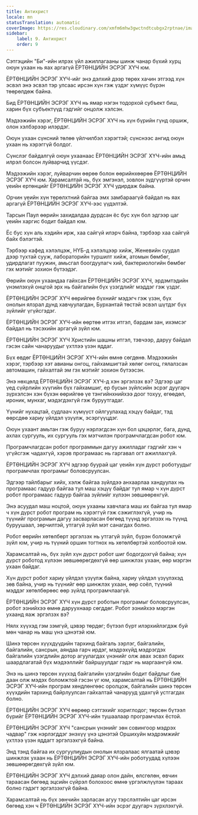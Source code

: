```yaml
---
title: Антихрист
locale: mn
statusTranslation: automatic
coverImage: https://res.cloudinary.com/xmfm6mhw3gwctndtcubgx2rptnae/image/upload/v1741354419/small_cover_la_gran_rebelion_28716e29d2.webp
sidebar:
    label: 9. Антихрист
    order: 9
---
```

Сэтгэцийн "Би"-ийн илрэх үйл ажиллагааны шинж чанар бүхий хурц оюун ухаан нь яах аргагүй ЁРТӨНЦИЙН ЭСРЭГ ХҮЧ юм.

ЁРТӨНЦИЙН ЭСРЭГ ХҮЧ-ийг энэ дэлхий дээр төрөх хачин этгээд хүн эсвэл энэ эсвэл тэр улсаас ирсэн хүн гэж үздэг хүмүүс бүрэн төөрөлдөж байна.

Бид ЁРТӨНЦИЙН ЭСРЭГ ХҮЧ нь ямар нэгэн тодорхой субъект биш, харин бүх субъектүүд гэдгийг онцолж хэлсэн.

Мэдээжийн хэрэг, ЁРТӨНЦИЙН ЭСРЭГ ХҮЧ нь хүн бүрийн гүнд оршиж, олон хэлбэрээр илэрдэг.

Оюун ухаан сүнсний төлөө үйлчилбэл хэрэгтэй; сүнснээс ангид оюун ухаан нь хэрэггүй болдог.

Сүнслэг байдалгүй оюун ухаанаас ЁРТӨНЦИЙН ЭСРЭГ ХҮЧ-ийн амьд илрэл болсон луйварчид үүсдэг.

Мэдээжийн хэрэг, луйварчин өөрөө болон өөрийнхөөрөө ЁРТӨНЦИЙН ЭСРЭГ ХҮЧ юм. Харамсалтай нь, бүх эмгэнэл, зовлон зүдгүүртэй орчин үеийн ертөнцийг ЁРТӨНЦИЙН ЭСРЭГ ХҮЧ удирдаж байна.

Орчин үеийн хүн төрөлхтний байгаа эмх замбараагүй байдал нь яах аргагүй ЁРТӨНЦИЙН ЭСРЭГ ХҮЧ-ээс үүдэлтэй.

Тарсын Паул өөрийн захидалдаа дурдсан ёс бус хүн бол эдгээр цаг үеийн харгис бодит байдал юм.

Ёс бус хүн аль хэдийн ирж, хаа сайгүй илэрч байна, тэрбээр хаа сайгүй байх бэлэгтэй.

Тэрбээр кафед хэлэлцэж, НҮБ-д хэлэлцээр хийж, Женевийн суудал дээр тухтай сууж, лабораторийн туршилт хийж, атомын бөмбөг, удирдлагат пуужин, амьсгал боогдуулагч хий, бактериологийн бөмбөг гэх мэтийг зохион бүтээдэг.

Өөрийн оюун ухаандаа гайхсан ЁРТӨНЦИЙН ЭСРЭГ ХҮЧ, эрдэмтэдийн үнэмлэхүй онцгой эрх нь байгалийн бүх үзэгдлийг мэддэг гэж үздэг.

ЁРТӨНЦИЙН ЭСРЭГ ХҮЧ өөрийгөө бүхнийг мэдэгч гэж үзэн, бүх онолын ялзрал дунд хавчуулагдан, Бурхантай төстэй эсвэл шүтдэг бүх зүйлийг үгүйсгэдэг.

ЁРТӨНЦИЙН ЭСРЭГ ХҮЧ-ийн өөртөө итгэх итгэл, бардам зан, ихэмсэг байдал нь тэсэхийн аргагүй зүйл юм.

ЁРТӨНЦИЙН ЭСРЭГ ХҮЧ Христийн шашны итгэл, тэвчээр, даруу байдал гэсэн сайн чанаруудыг үхтлээ үзэн яддаг.

Бүх өвдөг ЁРТӨНЦИЙН ЭСРЭГ ХҮЧ-ийн өмнө сөгдөнө. Мэдээжийн хэрэг, тэрбээр хэт авианы онгоц, гайхамшигтай хөлөг онгоц, гялалзсан автомашин, гайхалтай эм гэх мэтийг зохион бүтээсэн.

Энэ нөхцөлд ЁРТӨНЦИЙН ЭСРЭГ ХҮЧ-д хэн эргэлзэх вэ? Эдгээр цаг үед сүйрлийн хүүгийн бүх гайхамшиг, ер бусын зүйлсийн эсрэг дуугарч зүрхэлсэн хэн бүхэн өөрийгөө үе тэнгийнхнийхээ доог тохуу, егөөдөл, ироник, мунхаг, мэдэгдэхгүй гэж буруутгадаг.

Үүнийг нухацтай, судлаач хүмүүст ойлгуулахад хэцүү байдаг, тэд өөрсдөө хариу үйлдэл үзүүлж, эсэргүүцдэг.

Оюун ухаант амьтан гэж буруу нэрлэгдсэн хүн бол цэцэрлэг, бага, дунд, ахлах сургууль, их сургууль гэх мэтчилэн програмчлагдсан робот юм.

Програмчлагдсан робот программын дагуу ажилладаг гэдгийг хэн ч үгүйсгэж чадахгүй, хэрэв програмаас нь гаргавал огт ажиллахгүй.

ЁРТӨНЦИЙН ЭСРЭГ ХҮЧ эдгээр буурай цаг үеийн хүн дүрст роботуудыг програмчлах програмыг боловсруулсан.

Эдгээр тайлбарыг хийх, хэлж байгаа зүйлдээ анхаарлаа хандуулах нь програмаас гадуур байгаа тул маш хэцүү байдаг тул ямар ч хүн дүрст робот програмаас гадуур байгаа зүйлийг хүлээн зөвшөөрөхгүй.

Энэ асуудал маш ноцтой, оюун ухааны хавчлага маш их байгаа тул ямар ч хүн дүрст робот програм нь хэрэггүй гэж сэжиглэхгүй, учир нь түүнийг програмын дагуу засварласан бөгөөд түүнд эргэлзэх нь түүнд буруушаал, зөрчилтэй, утгагүй зүйл мэт санагдах болно.

Робот өөрийн хөтөлбөрт эргэлзэх нь утгагүй зүйл, бүрэн боломжгүй зүйл юм, учир нь түүний оршин тогтнох нь хөтөлбөртэй холбоотой юм.

Харамсалтай нь, бүх зүйл хүн дүрст робот шиг бодогдохгүй байна; хүн дүрст роботод хүлээн зөвшөөрөгдөхгүй өөр шинжлэх ухаан, өөр мэргэн ухаан байдаг.

Хүн дүрст робот хариу үйлдэл үзүүлж байна, хариу үйлдэл үзүүлэхэд зөв байна, учир нь түүнийг өөр шинжлэх ухаан, өөр соёл, түүний мэддэг хөтөлбөрөөс өөр зүйлд програмчлаагүй.

ЁРТӨНЦИЙН ЭСРЭГ ХҮЧ хүн дүрст роботын програмыг боловсруулсан, робот эзнийхээ өмнө даруухнаар сөгддөг. Робот эзнийхээ мэргэн ухаанд яаж эргэлзэх вэ?

Нялх хүүхэд гэм зэмгүй, цэвэр төрдөг; бүтээл бүрт илэрхийлэгдэж буй мөн чанар нь маш үнэ цэнэтэй юм.

Шинэ төрсөн хүүхдүүдийн тархинд байгаль зэрлэг, байгалийн, байгалийн, сансрын, аяндаа гарч ирдэг, мэдрэхүйд мэдрэгдэх байгалийн үзэгдлийн дотор агуулагдах үнэнийг олж авах эсвэл барих шаардлагатай бүх мэдээллийг байршуулдаг гэдэг нь маргаангүй юм.

Энэ нь шинэ төрсөн хүүхэд байгалийн үзэгдлийн бодит байдлыг бие даан олж мэдэх боломжтой гэсэн үг юм, харамсалтай нь ЁРТӨНЦИЙН ЭСРЭГ ХҮЧ-ийн програм хөндлөнгөөс оролцож, байгалийн шинэ төрсөн хүүхдийн тархинд байрлуулсан гайхалтай чанарууд удахгүй устгагдах болно.

ЁРТӨНЦИЙН ЭСРЭГ ХҮЧ өөрөөр сэтгэхийг хориглодог; төрсөн бүтээл бүрийг ЁРТӨНЦИЙН ЭСРЭГ ХҮЧ-ийн тушаалаар програмчлах ёстой.

ЁРТӨНЦИЙН ЭСРЭГ ХҮЧ "сансрын үнэнийг зөн совингоор мэдрэх чадвар" гэж нэрлэгддэг энэхүү үнэ цэнэтэй Оршихуйн мэдрэмжийг үхтлээ үзэн яддагт эргэлзэхгүй байна.

Энд тэнд байгаа их сургуулиудын онолын ялзралаас ялгаатай цэвэр шинжлэх ухаан нь ЁРТӨНЦИЙН ЭСРЭГ ХҮЧ-ийн роботуудад хүлээн зөвшөөрөгдөхгүй зүйл юм.

ЁРТӨНЦИЙН ЭСРЭГ ХҮЧ дэлхий даяар олон дайн, өлсгөлөн, өвчин тараасан бөгөөд эцсийн сүйрэл болохоос өмнө үргэлжлүүлэн тараах болно гэдэгт эргэлзэхгүй байна.

Харамсалтай нь бүх зөнчийн зарласан агуу тэрслэлтийн цаг ирсэн бөгөөд хэн ч ЁРТӨНЦИЙН ЭСРЭГ ХҮЧ-ийн эсрэг дуугарч зүрхлэхгүй.


